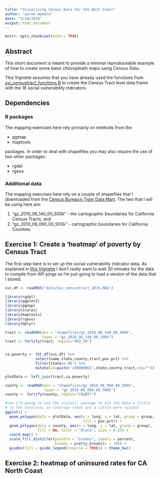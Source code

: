```yaml
---
title: "Visualizing Census Data for the West Coast"
author: "aaron mamula"
date: "3/19/2018"
output: html_document
---
```


```r
knitr::opts_chunk$set(echo = TRUE)
```

## Abstract

This short document is meant to provide a minimal reproduceable example of how to create some basic chloropleath maps using Census Data.

This Vignette assumes that you have already used the functions from [svi_censustract_functions.R](https://github.com/aaronmams/svi-tools/blob/master/R/SVI_censustract_functions.R) to create the Census Tract level data frame with the 16 social vulnerability indicators.

## Dependencies

### R packages

The mapping exercises here rely primarily on methods from the 

* ggmap
* maptools

packages.  In order to deal with shapefiles you may also require the use of two other packages:

* rgdal
* rgeos

### Additional data

The mapping exercises here rely on a couple of shapefiles that I downloaded from the [Census Bureau's Tiger Data Mart](https://www.census.gov/geo/maps-data/data/tiger-cart-boundary.html). The two that I will be using here are:

1. "gz_2010_06_140_00_500k" - the cartographic boundaries for California Census Tracts, and
2. "gz_2010_06_060_00_500k" - cartographic boundaries for California Counties.

## Exercise 1: Create a 'heatmap' of poverty by Census Tract

The first step here is to set up the social vulnerability indicator data.  As explained in [this Vignette](https://github.com/aaronmams/svi-tools/blob/master/svi_census_tract.Rmd) I don't really want to wait 30 minutes for the data to compile from API pings so I'm just going to load a version of the data that I stored:

```r
svi.df <- readRDS('data/svi_censustract_2015.RDA')
```

```r
library(rgdal)
library(ggplot2)
library(ggmap)
library(scales)
library(maptools)
library(rgeos)
library(dplyr)

tract <- readOGR(dsn = "shapefiles/gz_2010_06_140_00_500k", 
                 layer = "gz_2010_06_140_00_500k")
tract <- fortify(tract, region="GEO_ID")


ca.poverty <- tbl_df(svi.df) %>%
              select(name,state,county,tract,pov.pct) %>%
              filter(state=='06') %>%
              mutate(id=paste('1400000US',state,county,tract,sep=""))

plotData <- left_join(tract,ca.poverty)

county <- readOGR(dsn = "shapefiles/gz_2010_06_060_00_500k", 
                  layer = "gz_2010_06_060_00_500k")
county <- fortify(county, region="COUNTY")

#now I'm going to use the scales() package to bin the data a little
# so the contrasts in coverage rates are a little more visible
ggplot() +
  geom_polygon(data = plotData, aes(x = long, y = lat, group = group,
                                    fill = pov.pct)) +
  geom_polygon(data = county, aes(x = long, y = lat, group = group),
               fill = NA, color = "black", size = 0.25) +
  coord_map() +
  scale_fill_distiller(palette = "Greens", labels = percent,
                       breaks = pretty_breaks(n = 10)) +
  guides(fill = guide_legend(reverse = TRUE)) + theme_bw()

```

## Exercise 2: heatmap of uninsured rates for CA North Coast

